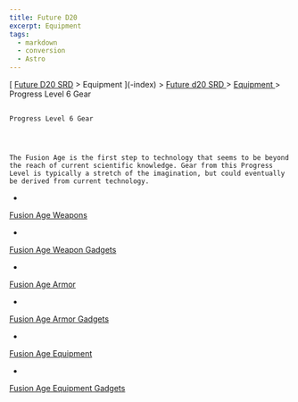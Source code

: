 ```yaml
---
title: Future D20
excerpt: Equipment
tags:
  - markdown
  - conversion
  - Astro
---
```







[
[Future D20 SRD]( / ) > Equipment
     ](-index)
     >
     [
      Future d20 SRD
     ](future-d20-srd-index)
     >
     [
      Equipment
     ](future-d20-srd-equipment-index)
     > Progress Level 6 Gear
    




## 
    Progress Level 6 Gear
   



    The Fusion Age is the first step to technology that seems to be beyond the reach of current scientific knowledge. Gear from this Progress Level is typically a stretch of the imagination, but could eventually be derived from current technology.
   


- 
[
      Fusion Age Weapons
     ](future-d20-srd-equipment-fusion-age-weapons)

- 
[
      Fusion
      Age Weapon Gadgets
     ](future-d20-srd-equipment-fusion-age-weapon-gadgets)

- 
[
      Fusion Age Armor
     ](future-d20-srd-equipment-fusion-age-armor)

- 
[
      Fusion
      Age Armor Gadgets
     ](future-d20-srd-equipment-fusion-age-armor-gadgets)

- 
[
      Fusion Age
      Equipment
     ](future-d20-srd-equipment-fusion-age-equipment)

- 
[
      Fusion
      Age Equipment Gadgets
     ](future-d20-srd-equipment-fusion-age-equipment-gadgets)






